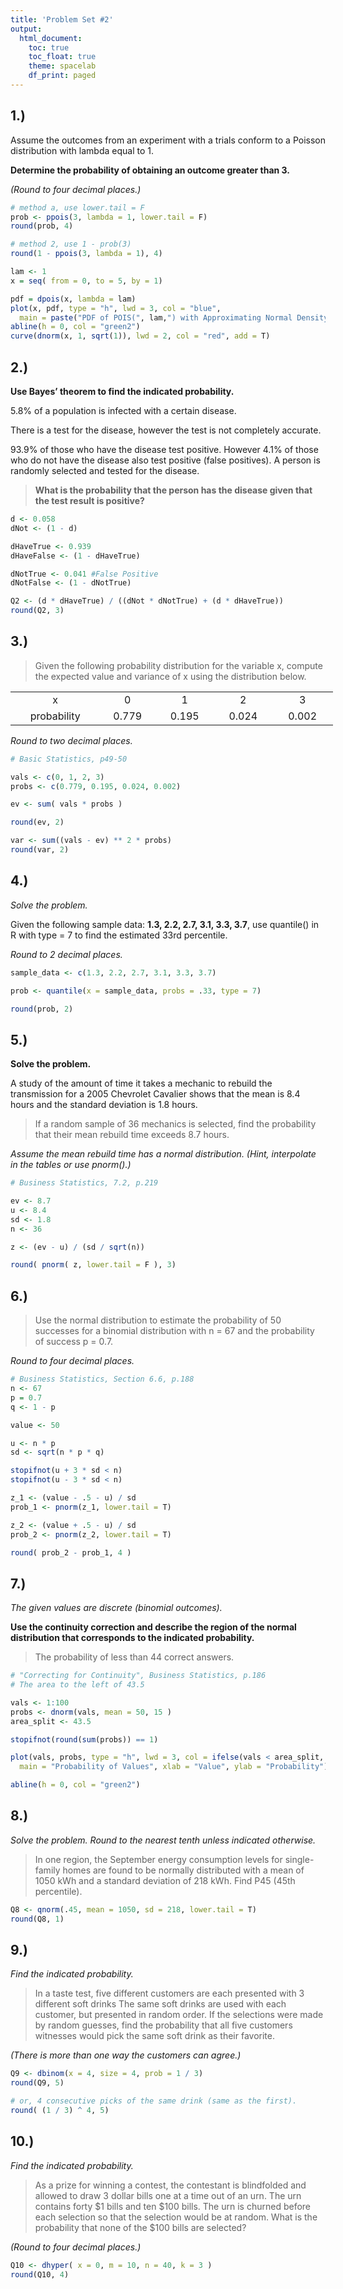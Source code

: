 ```yaml
---
title: 'Problem Set #2'
output:
  html_document:
    toc: true
    toc_float: true
    theme: spacelab
    df_print: paged
---
```


## 1.)

Assume the outcomes from an experiment with a trials conform to a Poisson distribution with lambda equal to 1. 

__Determine the probability of obtaining an outcome greater than 3.__

_(Round to four decimal places.)_


```r

# method a, use lower.tail = F
prob <- ppois(3, lambda = 1, lower.tail = F)
round(prob, 4)

# method 2, use 1 - prob(3)
round(1 - ppois(3, lambda = 1), 4)

lam <- 1
x = seq( from = 0, to = 5, by = 1)

pdf = dpois(x, lambda = lam)
plot(x, pdf, type = "h", lwd = 3, col = "blue",
  main = paste("PDF of POIS(", lam,") with Approximating Normal Density"))
abline(h = 0, col = "green2")
curve(dnorm(x, 1, sqrt(1)), lwd = 2, col = "red", add = T)

```

## 2.)

__Use Bayes' theorem to find the indicated probability.__

5.8% of a population is infected with a certain disease. 

There is a test for the disease, however the test is not completely accurate. 

93.9% of those who have the disease test positive. 
However 4.1% of those who do not have the disease also test positive (false positives).
A person is randomly selected and tested for the disease.

> __What is the probability that the person has the disease given that the test result is positive?__


```r

d <- 0.058
dNot <- (1 - d)

dHaveTrue <- 0.939
dHaveFalse <- (1 - dHaveTrue)

dNotTrue <- 0.041 #False Positive
dNotFalse <- (1 - dNotTrue)

Q2 <- (d * dHaveTrue) / ((dNot * dNotTrue) + (d * dHaveTrue))
round(Q2, 3)

```

## 3.)

> Given the following probability distribution for the variable x, compute the expected value and variance of x using the distribution below.  

<table style="width: 516px;">
<tbody>
<tr>
<td style="width: 137px; text-align: center;">x</td>
<td style="width: 77px; text-align: center;">0</td>
<td style="width: 86px; text-align: center;">1</td>
<td style="width: 82px; text-align: center;">2</td>
<td style="width: 89px; text-align: center;">3</td>
</tr>
<tr>
<td style="width: 137px; text-align: center;">probability</td>
<td style="width: 77px; text-align: center;">0.779</td>
<td style="width: 86px; text-align: center;">0.195</td>
<td style="width: 82px; text-align: center;">0.024</td>
<td style="width: 89px; text-align: center;">0.002</td>
</tr>
</tbody>
</table>
<p>

_Round to two decimal places._

```r

# Basic Statistics, p49-50

vals <- c(0, 1, 2, 3)
probs <- c(0.779, 0.195, 0.024, 0.002)

ev <- sum( vals * probs )

round(ev, 2)

var <- sum((vals - ev) ** 2 * probs)
round(var, 2)

```


## 4.)

_Solve the problem._

Given the following sample data: __1.3, 2.2, 2.7, 3.1, 3.3, 3.7__, use quantile() in R with type = 7 to find the estimated 33rd percentile.

_Round to 2 decimal places._

```r

sample_data <- c(1.3, 2.2, 2.7, 3.1, 3.3, 3.7)

prob <- quantile(x = sample_data, probs = .33, type = 7)

round(prob, 2)

```

## 5.)

__Solve the problem.__

A study of the amount of time it takes a mechanic to rebuild the transmission for a 2005 Chevrolet Cavalier shows that 
the mean is 8.4 hours and the standard deviation is 1.8 hours. 

> If a random sample of 36 mechanics is selected, find the probability that their mean rebuild time exceeds 8.7 hours.  

_Assume the mean rebuild time has a normal distribution.  (Hint, interpolate in the tables or use pnorm().)_

```r

# Business Statistics, 7.2, p.219

ev <- 8.7
u <- 8.4
sd <- 1.8
n <- 36

z <- (ev - u) / (sd / sqrt(n))

round( pnorm( z, lower.tail = F ), 3)

```

## 6.)

> Use the normal distribution to estimate the probability of 50 successes for a 
binomial distribution with n = 67 and the probability of success p = 0.7.

_Round to four decimal places._

```r

# Business Statistics, Section 6.6, p.188
n <- 67
p = 0.7
q <- 1 - p

value <- 50

u <- n * p
sd <- sqrt(n * p * q)

stopifnot(u + 3 * sd < n)
stopifnot(u - 3 * sd < n)

z_1 <- (value - .5 - u) / sd
prob_1 <- pnorm(z_1, lower.tail = T)

z_2 <- (value + .5 - u) / sd
prob_2 <- pnorm(z_2, lower.tail = T)

round( prob_2 - prob_1, 4 )

```

## 7.)

_The given values are discrete (binomial outcomes)._

__Use the continuity correction and describe the region of the normal distribution that corresponds to the indicated probability.__

> The probability of less than 44 correct answers.

```r

# "Correcting for Continuity", Business Statistics, p.186
# The area to the left of 43.5

vals <- 1:100
probs <- dnorm(vals, mean = 50, 15 )
area_split <- 43.5

stopifnot(round(sum(probs)) == 1)

plot(vals, probs, type = "h", lwd = 3, col = ifelse(vals < area_split, "red", "blue"),
  main = "Probability of Values", xlab = "Value", ylab = "Probability")

abline(h = 0, col = "green2")

```


## 8.)

_Solve the problem. Round to the nearest tenth unless indicated otherwise._

> In one region, the September energy consumption levels for single-family homes are found to be 
normally distributed with a mean of 1050 kWh and a standard deviation of 218 kWh. Find P45 (45th percentile).

```r

Q8 <- qnorm(.45, mean = 1050, sd = 218, lower.tail = T)
round(Q8, 1)

```

## 9.)

_Find the indicated probability._

> In a taste test, five different customers are each presented with 3 different soft drinks
The same soft drinks are used with each customer, but presented in random order. 
If the selections were made by random guesses, find the probability that all five customers witnesses would pick the same soft drink as their favorite.  

_(There is more than one way the customers can agree.)_

```r

Q9 <- dbinom(x = 4, size = 4, prob = 1 / 3)
round(Q9, 5)

# or, 4 consecutive picks of the same drink (same as the first).
round( (1 / 3) ^ 4, 5)

```

## 10.)

_Find the indicated probability._

> As a prize for winning a contest, the contestant is blindfolded and allowed to draw 3 dollar bills one at a time out of an urn.
The urn contains forty $1 bills and ten $100 bills. 
The urn is churned before each selection so that the selection would be at random.
What is the probability that none of the $100 bills are selected? 

_(Round to four decimal places.)_

```r

Q10 <- dhyper( x = 0, m = 10, n = 40, k = 3 )
round(Q10, 4)

```
